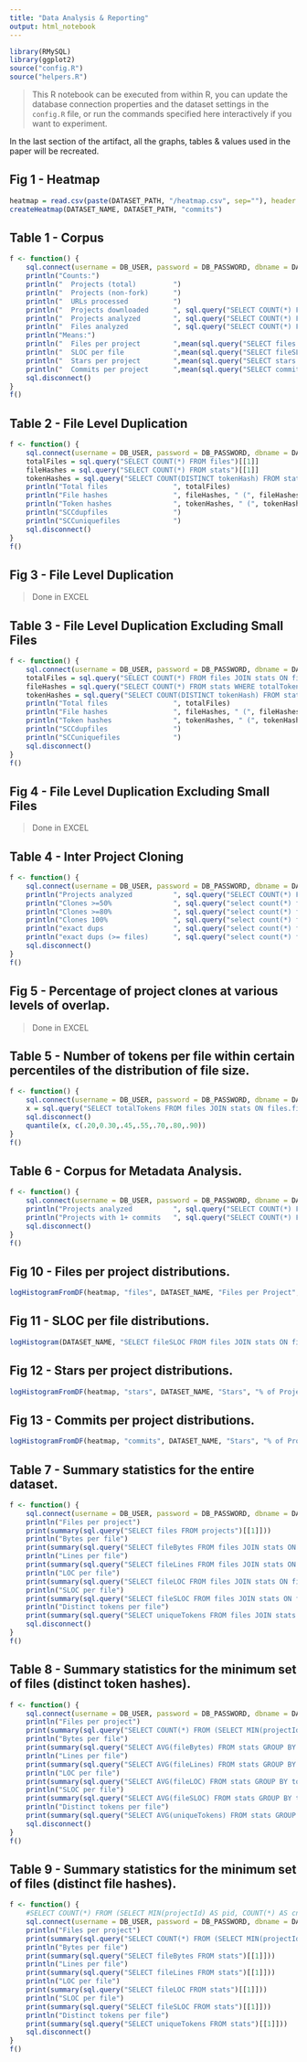 ```yaml
---
title: "Data Analysis & Reporting"
output: html_notebook
---
```


```r
library(RMySQL)
library(ggplot2)
source("config.R")
source("helpers.R")
```

> This R notebook can be executed from within R, you can update the database connection properties and the dataset settings in the `config.R` file, or run the commands specified here interactively if you want to experiment.

In the last section of the artifact, all the graphs, tables & values used in the paper will be recreated. 

## Fig 1 - Heatmap

```r
heatmap = read.csv(paste(DATASET_PATH, "/heatmap.csv", sep=""), header = F, col.names = c("pid", "stars", "commits", "files", "originalFiles","containsClones"))
createHeatmap(DATASET_NAME, DATASET_PATH, "commits")
```

## Table 1 - Corpus

```r
f <- function() {
    sql.connect(username = DB_USER, password = DB_PASSWORD, dbname = DATASET_NAME, host = DB_HOST)
    println("Counts:")
    println("  Projects (total)         ")
    println("  Projects (non-fork)      ")
    println("  URLs processed           ")
    println("  Projects downloaded      ", sql.query("SELECT COUNT(*) FROM projects"))
    println("  Projects analyzed        ", sql.query("SELECT COUNT(*) FROM projects WHERE files > 0"))
    println("  Files analyzed           ", sql.query("SELECT COUNT(*) FROM files"))
    println("Means:")
    println("  Files per project        ",mean(sql.query("SELECT files FROM projects")[[1]]))
    println("  SLOC per file            ",mean(sql.query("SELECT fileSLOC FROM files JOIN stats ON files.fileHash = stats.fileHash")[[1]]))
    println("  Stars per project        ",mean(sql.query("SELECT stars FROM projects")[[1]]))
    println("  Commits per project      ",mean(sql.query("SELECT commits FROM projects")[[1]]))
    sql.disconnect()
}
f()
```

## Table 2 - File Level Duplication

```r
f <- function() {
    sql.connect(username = DB_USER, password = DB_PASSWORD, dbname = DATASET_NAME, host = DB_HOST)
    totalFiles = sql.query("SELECT COUNT(*) FROM files")[[1]]
    fileHashes = sql.query("SELECT COUNT(*) FROM stats")[[1]]
    tokenHashes = sql.query("SELECT COUNT(DISTINCT tokenHash) FROM stats")[[1]]
    println("Total files                ", totalFiles)
    println("File hashes                ", fileHashes, " (", fileHashes/totalFiles, "%)")
    println("Token hashes               ", tokenHashes, " (", tokenHashes/totalFiles, "%)")
    println("SCCdupfiles                ")
    println("SCCuniquefiles             ")
    sql.disconnect()
}
f()
```

## Fig 3 - File Level Duplication

> Done in EXCEL

## Table 3 - File Level Duplication Excluding Small Files

```r
f <- function() {
    sql.connect(username = DB_USER, password = DB_PASSWORD, dbname = DATASET_NAME, host = DB_HOST)
    totalFiles = sql.query("SELECT COUNT(*) FROM files JOIN stats ON files.fileHash = stats.fileHash WHERE totalTokens >= 50")[[1]]
    fileHashes = sql.query("SELECT COUNT(*) FROM stats WHERE totalTokens >= 50")[[1]]
    tokenHashes = sql.query("SELECT COUNT(DISTINCT tokenHash) FROM stats WHERE totalTokens >= 50")[[1]]
    println("Total files                ", totalFiles)
    println("File hashes                ", fileHashes, " (", fileHashes/totalFiles, "%)")
    println("Token hashes               ", tokenHashes, " (", tokenHashes/totalFiles, "%)")
    println("SCCdupfiles                ")
    println("SCCuniquefiles             ")
    sql.disconnect()
}
f()
```

## Fig 4 - File Level Duplication Excluding Small Files

> Done in EXCEL

## Table 4 - Inter Project Cloning

```r
f <- function() {
    sql.connect(username = DB_USER, password = DB_PASSWORD, dbname = DATASET_NAME, host = DB_HOST)
    println("Projects analyzed          ", sql.query("SELECT COUNT(*) FROM projects WHERE files > 0"))
    println("Clones >=50%               ", sql.query("select count(*) from (select distinct cloneId from projectClones where cloneCloningPercent >= 50 union select distinct hostId from projectClones where hostAffectedPercent >= 50) as combined"))
    println("Clones >=80%               ", sql.query("select count(*) from (select distinct cloneId from projectClones where cloneCloningPercent >= 80 union select distinct hostId from projectClones where hostAffectedPercent >= 80) as combined"))
    println("Clones 100%                ", sql.query("select count(*) from (select distinct cloneId from projectClones where cloneCloningPercent = 100 union select distinct hostId from projectClones where hostAffectedPercent = 100) as combined"))
    println("exact dups                 ", sql.query("select count(*) from (select distinct cloneId from projectClones where cloneCloningPercent = 100 and hostAffectedPercent = 100 union select distinct hostId from projectClones where cloneCloningPercent = 100 and hostAffectedPercent = 100) as combined"))
    println("exact dups (>= files)      ", sql.query("select count(*) from (select distinct cloneId from projectClones where cloneCloningPercent = 100 and hostAffectedPercent = 100 and cloneTotalFiles >= 10 union select distinct hostId from projectClones where cloneCloningPercent = 100 and hostAffectedPercent = 100 and hostTotalFiles >= 10) as combined"))
    sql.disconnect()
}
f()
```

## Fig 5 - Percentage of project clones at various levels of overlap.

> Done in EXCEL

## Table 5 -  Number of tokens per file within certain percentiles of the distribution of file size.

```r
f <- function() {
    sql.connect(username = DB_USER, password = DB_PASSWORD, dbname = DATASET_NAME, host = DB_HOST)
    x = sql.query("SELECT totalTokens FROM files JOIN stats ON files.fileHash = stats.fileHash")[[1]]
    sql.disconnect()
    quantile(x, c(.20,0.30,.45,.55,.70,.80,.90))
}
f()
```

## Table 6 - Corpus for Metadata Analysis.

```r
f <- function() {
    sql.connect(username = DB_USER, password = DB_PASSWORD, dbname = DATASET_NAME, host = DB_HOST)
    println("Projects analyzed          ", sql.query("SELECT COUNT(*) FROM projects WHERE files > 0"))
    println("Projects with 1+ commits   ", sql.query("SELECT COUNT(*) FROM projects WHERE files > 0 AND commits > 0"))
    sql.disconnect()
}
f()
```

## Fig 10 - Files per project distributions.

```r
logHistogramFromDF(heatmap, "files", DATASET_NAME, "Files per Project", "% of Projects", "Hist_files_per_project.pdf")
```


## Fig 11 - SLOC per file distributions.

```r
logHistogram(DATASET_NAME, "SELECT fileSLOC FROM files JOIN stats ON files.fileHash = stats.fileHash ORDER BY RAND() LIMIT 1000000", DATASET_NAME, "SLOC", "% of projects", "Hist_sloc_per_file.pdf")
```


## Fig 12 - Stars per project distributions.

```r
logHistogramFromDF(heatmap, "stars", DATASET_NAME, "Stars", "% of Projects", "Hist_stars_per_project.pdf")
```


## Fig 13 - Commits per project distributions.

```r
logHistogramFromDF(heatmap, "commits", DATASET_NAME, "Stars", "% of Projects", "Hist_commits_per_project.pdf")
```

## Table 7 -  Summary statistics for the entire dataset.

```r
f <- function() {
    sql.connect(username = DB_USER, password = DB_PASSWORD, dbname = DATASET_NAME, host = DB_HOST)
    println("Files per project")
    print(summary(sql.query("SELECT files FROM projects")[[1]]))
    println("Bytes per file")
    print(summary(sql.query("SELECT fileBytes FROM files JOIN stats ON files.fileHash = stats.fileHash")[[1]]))
    println("Lines per file")
    print(summary(sql.query("SELECT fileLines FROM files JOIN stats ON files.fileHash = stats.fileHash")[[1]]))
    println("LOC per file")
    print(summary(sql.query("SELECT fileLOC FROM files JOIN stats ON files.fileHash = stats.fileHash")[[1]]))
    println("SLOC per file")
    print(summary(sql.query("SELECT fileSLOC FROM files JOIN stats ON files.fileHash = stats.fileHash")[[1]]))
    println("Distinct tokens per file")
    print(summary(sql.query("SELECT uniqueTokens FROM files JOIN stats ON files.fileHash = stats.fileHash")[[1]]))
    sql.disconnect()
}
f()
```

## Table 8 - Summary statistics for the minimum set of files (distinct token hashes).

```r
f <- function() {
    sql.connect(username = DB_USER, password = DB_PASSWORD, dbname = DATASET_NAME, host = DB_HOST)
    println("Files per project")
    print(summary(sql.query("SELECT COUNT(*) FROM (SELECT MIN(projectId) AS pid, COUNT(*) AS cnt FROM files JOIN stats ON files.fileHash = stats.fileHash GROUP BY tokenHash) AS x WHERE x.cnt = 1 GROUP BY x.pid")[[1]]))
    println("Bytes per file")
    print(summary(sql.query("SELECT AVG(fileBytes) FROM stats GROUP BY tokenHash")[[1]]))
    println("Lines per file")
    print(summary(sql.query("SELECT AVG(fileLines) FROM stats GROUP BY tokenHash")[[1]]))
    println("LOC per file")
    print(summary(sql.query("SELECT AVG(fileLOC) FROM stats GROUP BY tokenHash")[[1]]))
    println("SLOC per file")
    print(summary(sql.query("SELECT AVG(fileSLOC) FROM stats GROUP BY tokenHash")[[1]]))
    println("Distinct tokens per file")
    print(summary(sql.query("SELECT AVG(uniqueTokens) FROM stats GROUP BY tokenHash")[[1]]))
    sql.disconnect()
}
f()
```

## Table 9 - Summary statistics for the minimum set of files (distinct file hashes).

```r
f <- function() {
    #SELECT COUNT(*) FROM (SELECT MIN(projectId) AS pid, COUNT(*) AS cnt FROM files GROUP BY fileHash) AS x WHERE x.cnt = 1 GROUP BY x.pid
    sql.connect(username = DB_USER, password = DB_PASSWORD, dbname = DATASET_NAME, host = DB_HOST)
    println("Files per project")
    print(summary(sql.query("SELECT COUNT(*) FROM (SELECT MIN(projectId) AS pid, COUNT(*) AS cnt FROM files GROUP BY fileHash) AS x WHERE x.cnt = 1 GROUP BY x.pid")[[1]]))
    println("Bytes per file")
    print(summary(sql.query("SELECT fileBytes FROM stats")[[1]]))
    println("Lines per file")
    print(summary(sql.query("SELECT fileLines FROM stats")[[1]]))
    println("LOC per file")
    print(summary(sql.query("SELECT fileLOC FROM stats")[[1]]))
    println("SLOC per file")
    print(summary(sql.query("SELECT fileSLOC FROM stats")[[1]]))
    println("Distinct tokens per file")
    print(summary(sql.query("SELECT uniqueTokens FROM stats")[[1]]))
    sql.disconnect()
}
f()
```
